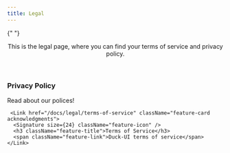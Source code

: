 ```yaml
---
title: Legal
---
```




<div className="doc-intro">
  <style>
    {`
      .doc-intro {
        max-width: 1200px;
        margin: 0 auto;
        padding: 1.5rem 0;
      }

      .intro-header {
        margin-bottom: 3rem;
      }

      .intro-title {
        font-size: 2rem;
        font-weight: 600;
        margin-bottom: 1.5rem;
        color: #e3e3e3;
      }

      .intro-description {
        font-size: 1.1rem;
        color: #a0a0a0;
        max-width: 800px;
        line-height: 1.6;
      }

      .features-grid {
        display: grid;
        grid-template-columns: repeat(auto-fit, minmax(300px, 1fr));
        gap: 1.25rem;
        margin-top: 2rem;
      }

      .feature-card {
        background: rgba(255, 255, 255, 0.02);
        border: 1px solid rgba(255, 255, 255, 0.1);
        border-radius: 8px;
        padding: 1.5rem;
        transition: all 0.2s ease;
        text-decoration: none;
        display: flex;
        flex-direction: column;
        gap: 0.75rem;
      }

      .feature-card:hover {
        background: rgba(255, 255, 255, 0.04);
      }

      /* Subtle, professional colors for each card */
      .feature-card.getting-started:hover {
        border-color: rgba(116, 185, 255, 0.4);
      }

      .feature-card.acknowledgments:hover {
        border-color: rgba(168, 162, 255, 0.4);
      }

      .feature-card.contributing:hover {
        border-color: rgba(120, 217, 187, 0.4);
      }

      .feature-card.core-concepts:hover {
        border-color: rgba(255, 171, 124, 0.4);
      }

      .feature-card.license:hover {
        border-color: rgba(255, 198, 121, 0.4);
      }

      .feature-card.security:hover {
        border-color: rgba(255, 145, 149, 0.4);
      }

      .feature-icon {
        opacity: 0.9;
        transition: opacity 0.2s ease;
      }

      .getting-started .feature-icon { color: #74B9FF; }
      .acknowledgments .feature-icon { color: #A8A2FF; }
      .contributing .feature-icon { color: #78D9BB; }
      .core-concepts .feature-icon { color: #FFAB7C; }
      .license .feature-icon { color: #FFC679; }
      .security .feature-icon { color: #FF9195; }

      .feature-title {
        font-size: 1.1rem;
        font-weight: 500;
        color: #e3e3e3;
        margin: 0;
      }

      .feature-link {
        color: #888;
        font-size: 0.95rem;
      }

      .feature-card:hover .feature-icon {
        opacity: 1;
      }


      @media (max-width: 768px) {
        .features-grid {
          grid-template-columns: 1fr;
          padding: 0 1rem;
        }
      }
    `}

  </style>

{" "}

<header className="intro-header">
  <p className="intro-description">
    This is the legal page, where you can find your terms of service and privacy policy.
  </p>
</header>

  <div className="features-grid">
    <Link href="/docs/legal/privacy-policy" className="feature-card getting-started">
      <Scale size={24} className="feature-icon" />
      <h3 className="feature-title">Privacy Policy</h3>
      <span className="feature-link">Read about our polices!</span>
    </Link>

     <Link href="/docs/legal/terms-of-service" className="feature-card acknowledgments">
      <Signature size={24} className="feature-icon" />
      <h3 className="feature-title">Terms of Service</h3>
      <span className="feature-link">Duck-UI terms of service</span>
    </Link>

  </div>
</div>
